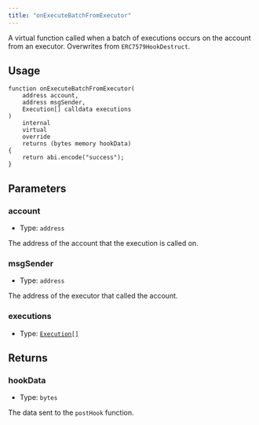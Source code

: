 ```yaml
---
title: "onExecuteBatchFromExecutor"
---
```


A virtual function called when a batch of executions occurs on the account from an executor. Overwrites from `ERC7579HookDestruct`.

## Usage

```solidity
function onExecuteBatchFromExecutor(
    address account,
    address msgSender,
    Execution[] calldata executions
)
    internal
    virtual
    override
    returns (bytes memory hookData)
{
    return abi.encode("success");
}
```

## Parameters

### account

- Type: `address`

The address of the account that the execution is called on.

### msgSender

- Type: `address`

The address of the executor that called the account.

### executions

- Type: [`Execution[]`](../../glossary/types#execution)

## Returns

### hookData

- Type: `bytes`

The data sent to the `postHook` function.
